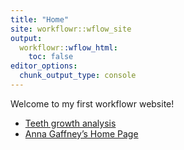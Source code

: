 ```yaml
---
title: "Home"
site: workflowr::wflow_site
output:
  workflowr::wflow_html:
    toc: false
editor_options:
  chunk_output_type: console
---
```


Welcome to my first workflowr website!

 * [Teeth growth analysis](teeth.html)
 * [Anna Gaffney's Home Page ](https://annagaff.github.io/Gaffney_Bootcamp/)
